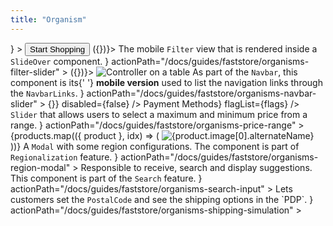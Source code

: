 ```yaml
---
title: "Organism"
---
```


<CardList columns={3}>
  <CardItem
    title="Banner Text"
    description="Used for advertising brands, products, and/or collections."
    actionPath="/docs/guides/faststore/organisms-banner-text"
    zoomOut
  >
    <BannerText>
      <BannerTextContent
        title="Explore more about our amazing products"
        caption="All the amazing products from the brands we partner with."
        link="/"
        linkText="See more"
      />
    </BannerText>
  </CardItem>
  <CardItem
    title="Cart Sidebar"
    description="Displays the summary of items added to the cart along with detailed information, and checkout option."
    actionPath="/docs/guides/faststore/organisms-cart-sidebar"
  >
    <UIProvider>
      <CartSidebarUsage />
    </UIProvider>
  </CardItem>
  <CardItem
    title="Empty State"
    description="Used to represent an empty state."
    actionPath="/docs/guides/faststore/organisms-empty-state"
    zoomOut
  >
    <EmptyState
      title="Your Cart is empty"
      titleIcon={
        <Icon name="ShoppingCart" width={56} height={56} weight="thin" />
      }
    >
      <Button variant="secondary">Start Shopping</Button>
    </EmptyState>
  </CardItem>
  <CardItem
    title="Filter"
    description="Filters products inside the Product Listing Page (PLP) and Search Page."
    actionPath="/docs/guides/faststore/organisms-filter"
    containerStyle={{ alignItems: 'flex-start' }}
  >
    <UIProvider>
      <SearchProvider onChange={() => ({})}>
        <FilterUsage />
      </SearchProvider>
    </UIProvider>
  </CardItem>
  <CardItem
    title="Filter Slider"
    description={
      <>
        The mobile <code>Filter</code> view that is rendered inside a <code>SlideOver</code> component.
      </>
    }
    actionPath="/docs/guides/faststore/organisms-filter-slider"
  >
    <UIProvider>
      <SearchProvider onChange={() => ({})}>
        <FilterUsage onlyMobile={true} />
      </SearchProvider>
    </UIProvider>
  </CardItem>
  <CardItem
    title="Hero"
    description="Full-width banner presented on the above-the-fold section of a web page."
    actionPath="/docs/guides/faststore/organisms-hero"
    zoomOut
  >
    <Hero>
      <HeroImage>
        <img
          alt="Controller on a table"
          src="https://storeframework.vtexassets.com/arquivos/ids/190897/Photo.jpg"
        />
      </HeroImage>
      <HeroHeader
        title="Explore our products"
        subtitle="All the amazing products from the brands we partner with."
        link="/"
        linkText="See more"
      />
    </Hero>
  </CardItem>
  <CardItem
    title="Image Gallery"
    description="Used when you want to display a series of photos in a gallery on a post or page."
    actionPath="/docs/guides/faststore/organisms-image-gallery"
    zoomOut
  >
    <ImageGalleryUsage images={imagesUsage} />
  </CardItem>
  <CardItem
    title="Navbar"
    description="Represents the page header and groups features like Search and Regionalization."
    actionPath="/docs/guides/faststore/organisms-navbar"
    zoomOut
  >
    <UIProvider>
      <NavbarUsage />
    </UIProvider>
  </CardItem>
  <CardItem
    title="Navbar Slider"
    description={
      <>
        As part of the <code>Navbar</code>, this component is its{' '}
        <strong>mobile version</strong> used to list the navigation links
        through the <code>NavbarLinks</code>.
      </>
    }
    actionPath="/docs/guides/faststore/organisms-navbar-slider"
  >
    <UIProvider>
      <NavbarSliderUsage />
    </UIProvider>
  </CardItem>
  <CardItem
    title="Out of Stock"
    description="Used to announce to users that the product is out of stock."
    actionPath="/docs/guides/faststore/organisms-out-of-stock"
  >
    <OutOfStock
      title="Out of Stock"
      subtitle="Notify me when available"
      inputLabel="Email"
      buttonLabel="Notify Me"
      onSubmit={() => {}}
      disabled={false}
    />
  </CardItem>
  <CardItem
    title="Payment Methods"
    description="Displays the logos of the available payment options in a store."
    actionPath="/docs/guides/faststore/organisms-payment-methods"
  >
    <PaymentMethods title={<h3>Payment Methods</h3>} flagList={flags} />
  </CardItem>
  <CardItem
    title="Price Range"
    description={
      <>
        <code>Slider</code> that allows users to select a maximum and minimum
        price from a range.
      </>
    }
    actionPath="/docs/guides/faststore/organisms-price-range"
  >
    <PriceRangeUsage />
  </CardItem>
  <CardItem
    title="Product Grid"
    description="A section generally used on PLP pages to list the products available in the store."
    actionPath="/docs/guides/faststore/organisms-product-grid"
    zoomOut
  >
    <ProductGrid>
      {products.map(({ product }, idx) => (
        <ProductGridItem>
          <ProductCard>
            <ProductCardImage>
              <img
                data-fs-image
                src={product.image[0].url}
                alt={product.image[0].alternateName}
              />
            </ProductCardImage>
            <ProductCardContent
              title={product.isVariantOf.name}
              price={{
                value: product.offers.offers[0].price,
                listPrice: product.offers.offers[0].listPrice,
                formatter: useFormattedPrice,
              }}
            />
          </ProductCard>
        </ProductGridItem>
      ))}
    </ProductGrid>
  </CardItem>
  <CardItem
    title="Product Shelf"
    description="Displays a list of products to be used as a section on the store."
    actionPath="/docs/guides/faststore/organisms-product-shelf"
    zoomOut
  >
    <ProductShelfUsage items={6}/>
  </CardItem>
  <CardItem
    title="Region Modal"
    description={
      <>
        A <code>Modal</code> with some region configurations. The component is
        part of <code>Regionalization</code> feature.
      </>
    }
    actionPath="/docs/guides/faststore/organisms-region-modal"
  >
    <UIProvider>
      <RegionModalUsage />
    </UIProvider>
  </CardItem>
  <CardItem
    title="Search Input"
    description={
      <>
        Responsible to receive, search and display suggestions. This component
        is part of the <code>Search</code> feature.
      </>
    }
    actionPath="/docs/guides/faststore/organisms-search-input"
  >
    <SearchInputUsage />
  </CardItem>
  <CardItem
    title="Shipping Simulation"
    description={
      <>
        Lets customers set the <code>PostalCode</code> and see the shipping
        options in the `PDP`.
      </>
    }
    actionPath="/docs/guides/faststore/organisms-shipping-simulation"
  >
    <ShippingSimulationUsage />
  </CardItem>
  <CardItem
    title="Slide Over"
    description="Represents an aditional session that complements the screen's information."
    actionPath="/docs/guides/faststore/organisms-slide-over"
  >
    <UIProvider>
      <SlideOverPartialRight />
    </UIProvider>
  </CardItem>
</CardList>
